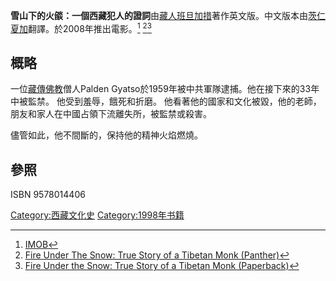 {{expand|time=2016-11-04T01:05:35+00:00}}
{{newsrelease|time=2016-11-04T01:05:35+00:00}}
{{Infobox Book 
| name                 = Fire Under the Snow-testimony of a tibetan prisoner.
| image                = 
| image_caption        = 封面
| author               = Palden Gyatso
| title_orig           = 
| translator           = 
| illustrator          =
| cover_artist         = 
| country              = [[英國|英國]]，[[中國大陸|中國大陸]]，[[台灣|台灣]]
| language             = 英文<br>簡體中文<br>正體中文
| series               = 
| subject              = [[中國近代史|中國近代史]]<br>宗教衝突<br>政府迫害<br>西藏傳統
| genre                = 
| publisher            = [[勞改基金會|勞改基金會]]<br>前衛出版<br>Harvill Press
| release_date         = 1998
| chinese_release_date = 2003
| media_type           = 平裝
| pages                = 234
| size_weight          =
| format               = 
| isbn                 = 
| oclc                 = 
| preceded_by          = 
| followed_by          = 
}}
'''雪山下的火燄：一個西藏犯人的證詞'''由[[藏人|藏人]][[班旦加措|班旦加措]]著作英文版。中文版本由[[茨仁夏加|茨仁夏加]]翻譯。於2008年推出電影。<ref>[http://www.imdb.com/title/tt1202564/ IMOB]</ref>
<ref>[http://www.goodreads.com/book/show/20124337-fire-under-the-snow Fire Under The Snow: True Story of a Tibetan Monk (Panther)]</ref><ref>[https://www.waterstones.com/book/fire-under-the-snow/palden-gyatso/tsering-shakya/9781860465093 Fire Under the Snow: True Story of a Tibetan Monk (Paperback)]</ref>
==概略==
一位[[藏傳佛教|藏傳佛教]]僧人Palden Gyatso於1959年被中共軍隊逮捕。他在接下來的33年中被監禁。 他受到羞辱，餓死和折磨。 他看著他的國家和文化被毀，他的老師，朋友和家人在中國占領下流離失所，被監禁或殺害。

儘管如此，他不間斷的，保持他的精神火焰燃燒。
==參照==
ISBN 9578014406 
{{reflist}}

[[Category:西藏文化史|Category:西藏文化史]]
[[Category:1998年书籍|Category:1998年书籍]]